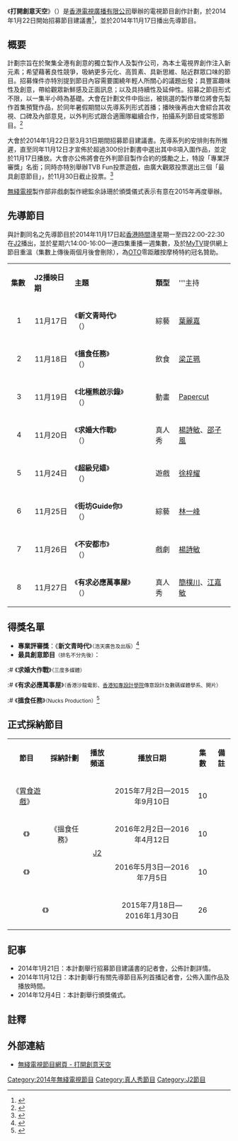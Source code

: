 《'''打開創意天空'''》（{{lang-en|'''Unleash Your Creativity'''}}）是[[香港|香港]][[電視廣播有限公司|電視廣播有限公司]]舉辦的電視節目創作計劃，於2014年1月22日開始招募節目建議書<ref>{{Cite Web|url=http://b.tvb.com/whatsnew/?p=14136|title=2014打開創意天空 將創意化為電視界新力量|author=tvb.com|date=2014年1月21日|accessdate=2014年11月18日|archive-date=2016年3月4日|archive-url=https://web.archive.org/web/20160304094107/http://b.tvb.com/whatsnew/?p=14136|dead-url=no}}</ref>，並於2014年11月17日播出先導節目。

== 概要 ==
計劃宗旨在於聚集全港有創意的獨立製作人及製作公司，為本土電視界創作注入新元素；希望藉著良性競爭，吸納更多元化、高質素、具新思維、貼近群眾口味的節目。招募條件亦特別提到節目內容需要圍繞年輕人所關心的議題出發；具豐富趣味性及創意，帶給觀眾新鮮感及正面訊息；以及具持續性及延伸性。招募之節目形式不限，以一集半小時為基礎。大會在計劃文件中指出，被挑選的製作單位將會先製作首集預覽作品，於同年暑假期間以先導系列形式首播；播映後再由大會綜合其收視、口碑及內部意見，以外判形式跟合適團隊繼續合作，拍攝系列節目或常態節目。<ref>{{Cite Web|url=http://img.tvb.com/p/creative/Application_form_chi.pdf|title=打開創意天空 TVB招募節目建議書 報名表格|author=電視廣播有限公司|date=2014年1月21日|accessdate=2014年11月18日|archive-date=2016年3月4日|archive-url=https://web.archive.org/web/20160304075712/http://img.tvb.com/p/creative/Application_form_chi.pdf|dead-url=no}}</ref>

大會於2014年1月22日至3月31日期間招募節目建議書。先導系列的安排則有所推遲，直至同年11月12日才宣佈於超過300份計劃書中選出其中8項入圍作品，並定於11月17日播放。大會亦公佈將會在外判節目製作合約的獎勵之上，特設「專業評審獎」名銜；同時亦特別舉辦TVB Fun投票遊戲，由廣大觀眾投票選出三個「最具創意節目」，於11月30日截止投票。<ref>{{Cite Web|url=http://b.tvb.com/whatsnew/?p=16973|title=八嶄新創意作品成功獲選入圍 《打開創意天空》J2周一首播|author=tvb.com|date=2014年11月12日|accessdate=2014年11月18日|archive-date=2016年3月4日|archive-url=https://web.archive.org/web/20160304095203/http://b.tvb.com/whatsnew/?p=16973|dead-url=no}}</ref>

[[無綫電視|無綫電視]]製作部非戲劇製作總監余詠珊於頒獎儀式表示有意在2015年再度舉辦。

== 先導節目 ==
{{無綫節目
| 中文節目名=打開創意天空
| 英文節目名={{lang|en|Unleash Your Creativity 2014}}
| 圖片=
| J2首播日期=2014年11月17日－2014年11月27日
| J2首播時間=逢星期一至四 22:00-22:30（連廣告）
| 監製=[[LAIKen|LAIKen]]、[[TongKevin|TongKevin]]、[[容仕政|容仕政]]
| 編審=[[黃家銓|黃家銓]]、[[TJason|TJason]]、[[ChanHeidi|ChanHeidi]]、[[呂榮棟|呂榮棟]]
| 嘉賓=
| 集數=8
| 每集長度=30分鐘（連廣告）
| 類型=[[真人秀|真人秀]]
| 地區= {{HK}}
| 外景={{HKG}}
| 製作公司=[[香港|香港]][[電視廣播有限公司|電視廣播有限公司]]
| 旁白=
| 主持=[[楊詩敏|楊詩敏]]、[[邵子風|邵子風]]、[[徐梓耀|徐梓耀]]、[[梁芷珮|梁芷珮]]、[[Papercut|Papercut]]、[[葉麗嘉|葉麗嘉]]、[[林一峰|林一峰]]
| 網頁=http://programme.tvb.com/variety/unleashyourcreativity2014
}}

與計劃同名之先導節目於2014年11月17日起[[香港時間|香港時間]]逢星期一至四22:00-22:30在[[J2|J2]]播出，並於星期六14:00-16:00一連四集重播一週集數，及於[[MyTV|MyTV]]提供網上節目重溫（集數上傳後兩個月後會刪除），為[[OTO|OTO]]零距離按摩椅特約冠名贊助。

{|class="wikitable" style="width:60%; font-size: 14px;"
|- style="background:cornflowerblue; color:white" align=center
|style="width:5%"|'''集數'''||style="width:10%"|'''J2播映日期'''||style="width:20%"|'''主題'''||style="width:5%"|''' 類型'''||style="width:10%"|'''主持
|-
|align=center| 1 ||align=center| 11月17日 || 《'''新文青時代'''》<br/>（{{lang-en|'''Neo Intelligentsia'''}}） || 綜藝 || [[葉麗嘉|葉麗嘉]]
|-
|align=center| 2 ||align=center| 11月18日 || 《'''搵食任務'''》<br/>（{{lang-en|'''Hunger Mission'''}}） || 飲食 || [[梁芷珮|梁芷珮]]
|-
|align=center| 3 ||align=center| 11月19日 || 《'''北極熊啟示錄'''》<br/>（{{lang-en|'''Polar Bear'''}}） || 動畫 || [[Papercut|Papercut]]
|-
|align=center| 4 ||align=center| 11月20日 || 《'''求婚大作戰'''》<br/>（{{lang-en|'''I do! You do!'''}}） || 真人秀 || [[楊詩敏|楊詩敏]]、[[邵子風|邵子風]]
|-
|align=center| 5 ||align=center| 11月24日 || 《'''超級兒嬉'''》<br/>（{{lang-en|'''Major Child's Play'''}}） || 遊戲 || [[徐梓耀|徐梓耀]]
|-
|align=center| 6 ||align=center| 11月25日 || 《'''街坊Guide你'''》<br/>（{{lang-en|'''Back Alley Guide'''}}） || 綜藝 || [[林一峰|林一峰]]
|-
|align=center| 7 ||align=center| 11月26日 || 《'''不安都市'''》<br/>（{{lang-en|'''The Anxious City'''}}） || 戲劇 || [[楊詩敏|楊詩敏]]
|-
|align=center| 8 ||align=center| 11月27日 || 《'''有求必應萬事屋'''》<br/>（{{lang-en|'''Let Us Help You'''}}） || 真人秀 || [[簡樸川|簡樸川]]、[[江嘉敏|江嘉敏]]
|}

== 得獎名單 ==
* '''專業評審獎'''：《'''新文青時代'''》<small>（浩天廣告及出版）</small><ref>{{Cite Web|url=http://news.singtao.ca/toronto/2014-12-05/entertainment1417761554d5353864.html|title=余詠珊否認無線有封殺令|author=加拿大星島日報|date=2014年12月5日|accessdate=2014年12月9日|archive-url=https://web.archive.org/web/20160322025251/http://news.singtao.ca/toronto/2014-12-05/entertainment1417761554d5353864.html|archive-date=2016年3月22日|dead-url=yes}}</ref>
* '''最具創意節目'''<small>（排名不分先後）</small>：
:# 《'''求婚大作戰'''》<small>（三度多媒體）</small>
:# 《'''有求必應萬事屋'''》<small>（香港沙龍電影、[[香港知專設計學院|香港知專設計學院]]傳意設計及數碼媒體學系、開片）</small>
:# 《'''搵食任務'''》<small>（Nucks Production）</small><ref>{{cite journal en |title=《打開創意天空》 反應熱烈明年再度舉辦 |journal=TVB周刊 |volume= |issue= |pages= |accessdate= 2014-12-14 |date=2014年12月7日}}</ref>

== 正式採納節目 ==
{|class="wikitable" style="width:60%; font-size: 14px;"
|- style="background:cornflowerblue; color:white"
|align=center| '''節目''' ||align=center| '''採納計劃''' ||align=center| '''播放頻道''' ||align=center| '''播放日期''' ||align=center| '''集數''' ||align=center| '''備註'''
|-
|align=center|《[[胃食遊戲|胃食遊戲]]》 ||align=center rowspan=3| 《搵食任務》 ||align=center rowspan=4| [[J2|J2]] ||align=center| 2015年7月2日—2015年9月10日 || 10 ||
|-
|align=center| 《{{tsl|yue|胃食遊戲 - 沖繩篇}}》 ||align=center| 2016年2月2日—2016年4月12日 || 10||
|-
|align=center| 《{{tsl|yue|胃食紅人}}》 ||align=center| 2016年5月3日—2016年7月5日 || 10||
|-
|align=center colspan=2| 《{{tsl|yue|新文青時代}}》 ||align=center| 2015年7月18日—2016年1月30日 || 26||
|}

== 記事 ==
*2014年1月21日：本計劃舉行招募節目建議書的記者會，公佈計劃詳情。
*2014年11月12日：本計劃舉行有關先導節目系列首播記者會，公佈入圍作品及播放時間。
*2014年12月4日：本計劃舉行頒獎儀式。

==註釋==
{{Reflist}}

== 外部連結 ==
* [http://programme.tvb.com/variety/unleashyourcreativity2014  無綫電視節目網頁 - 打開創意天空] {{Wayback|url=http://programme.tvb.com/variety/unleashyourcreativity2014 |date=20190216191141 }}

{{電視節目的變遷
|電視台={{HK}}[[無綫電視|無綫電視]][[J2|J2]]
|播放檔次=星期一至四 22:00-22:30
|節目名稱=打開創意天空<br/>（2014.11.17 - 2014.11.27）
|上一節目=[[姊妹淘_(無綫電視節目)|姊妹淘]]（第二輯）<br/>（2014.03.03 - 2014.11.13）
|下一節目=[[姊妹淘_(無綫電視節目)|姊妹淘]]（第二輯）<br/>（2014.12.01 - 2016.10.07）
}}

[[Category:2014年無綫電視節目|Category:2014年無綫電視節目]]
[[Category:真人秀節目|Category:真人秀節目]]
[[Category:J2節目|Category:J2節目]]